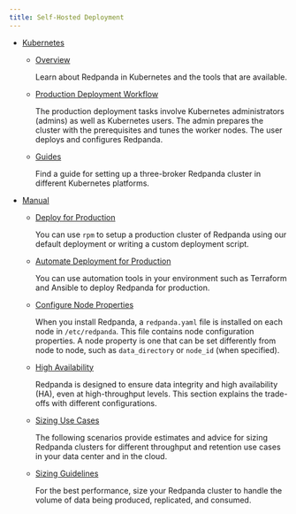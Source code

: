```yaml
---
title: Self-Hosted Deployment
---
```


<head>
    <meta name="title" content="Deploy Manually | Redpanda Docs"/>
    <meta name="description" content="Deploy Manually."/>
</head>


- [Kubernetes](../self-hosted/kubernetes)

    - [Overview](../self-hosted/kubernetes/kubernetes-production-deployment)

        Learn about Redpanda in Kubernetes and the tools that are available.

    - [Production Deployment Workflow](../self-hosted/kubernetes/production-workflow)

        The production deployment tasks involve Kubernetes administrators (admins) as well as Kubernetes users. The admin prepares the cluster with the prerequisites and tunes the worker nodes. The user deploys and configures Redpanda.

    - [Guides](../self-hosted/kubernetes/get-started-dev)

        Find a guide for setting up a three-broker Redpanda cluster in different Kubernetes platforms.

- [Manual](../self-hosted/manual)

  - [Deploy for Production](../self-hosted/manual/production/production-deployment)
    
      You can use `rpm` to setup a production cluster of Redpanda using our default deployment or writing a custom deployment script.

  - [Automate Deployment for Production](../self-hosted/manual/production/production-deployment-automation)
    
      You can use automation tools in your environment such as Terraform and Ansible to deploy Redpanda for production.

  - [Configure Node Properties](../self-hosted/manual/node-property-configuration)

      When you install Redpanda, a `redpanda.yaml` file is installed on each node in `/etc/redpanda`. This file contains node configuration properties. A node property is one that can be set differently from node to node, such as `data_directory` or `node_id` (when specified).

  - [High Availability](../self-hosted/manual/high-availability)

      Redpanda is designed to ensure data integrity and high availability (HA), even at high-throughput levels. This section explains the trade-offs with different configurations.

  - [Sizing Use Cases](../self-hosted/manual/sizing-use-cases)
    
      The following scenarios provide estimates and advice for sizing Redpanda clusters for different throughput and retention use cases in your data center and in the cloud.

  - [Sizing Guidelines](../self-hosted/manual/sizing)

      For the best performance, size your Redpanda cluster to handle the volume of data being produced, replicated, and consumed.
